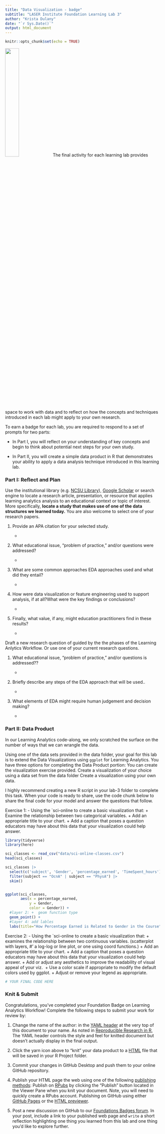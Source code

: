 ```yaml
---
title: "Data Visualization - badge"
subtitle: "LASER Institute Foundation Learning Lab 3"
author: "Krista Dulany"
date: "`r Sys.Date()`"
output: html_document
---
```


```r
knitr::opts_chunk$set(echo = TRUE)
```

![](img/dataviz_badge.png){width="30%"}
The final activity for each learning lab provides space to work with data and to reflect on how the concepts and techniques introduced in each lab might apply to your own research.

To earn a badge for each lab, you are required to respond to a set of prompts for two parts: 

-   In Part I, you will reflect on your understanding of key concepts and begin to think about potential next steps for your own study.

-   In Part II, you will create a simple data product in R that demonstrates your ability to apply a data analysis technique introduced in this learning lab.

### Part I: Reflect and Plan

Use the institutional library (e.g. [NCSU Library](https://www.lib.ncsu.edu/#articles)), [Google Scholar](https://scholar.google.com/) or search engine to locate a research article, presentation, or resource that applies learning analytics analysis to an educational context or topic of interest. More specifically, **locate a study that makes use of one of the data structures we learned today.** You are also welcome to select one of your research papers.

1.  Provide an APA citation for your selected study.

    -   

2.  What educational issue, “problem of practice,” and/or questions were addressed?

    -   


3.  What are some common approaches EDA approaches used and what did they entail?


    -   

4.  How were data visualization or feature engineering used to support analysis, if at all?What were the key findings or conclusions?

    -   
5. Finally,  what value, if any, might education practitioners find in these results?

    -   

Draft a new research question of guided by the the phases of the Learning Anlytics Workflow. Or use one of your current research questions.

1.  What educational issue, “problem of practice,” and/or questions is  addressed??

    -   

2.  Briefly describe any steps of the EDA approach that will be used..
 
    - 

3.  What elements of EDA might require human judgement and decision making?

    -   

### Part II: Data Product

In our Learning Analytics code-along, we only scratched the surface on the number of ways that we can wrangle the data.

Using one of the data sets provided in the data folder, your goal for this lab is to extend the Data Visualizations using `ggplot` for Learning Analytics. 
You have three options for completing the Data Product portion:
You can create the visualization exercise provided.
Create a visualization of your choice using a data set from the data folder 
Create a visualization using your own data.



I highly recommend creating a new R script in your lab-3 folder to complete this task. When your code is ready to share, use the code chunk below to share the final code for your model and answer the questions that follow.

Exercise 1:
- Using the `sci-online to create a basic visualization that:
  + Examine the relationship between two categorical variables.
  + Add an appropriate title to your chart.
  + Add a caption that poses a question educators may have about this data that your visualization could help answer.


```r
library(tidyverse)
library(here)

sci_classes <- read_csv("data/sci-online-classes.csv")
head(sci_classes)

sci_classes |> 
  select(c('subject', 'Gender', 'percentage_earned', 'TimeSpent_hours')) |>
  filter(subject == "OcnA" | subject == "PhysA") |>
  skim()


ggplot(sci_classes, 
       aes(x = percentage_earned, 
           y = Gender,
           color = Gender)) +
  #layer 2: +  geom function type
  geom_point() +
  #layer 4: add lables
  labs(title="How Percentage Earned is Related to Gender in the Course", x="Proportion of Points Earned", y = "Gender")
```


Exercise 2:
- Using the `sci-online to create a basic visualization that:
  + examines the relationship between two continuous variables. (scatterplot with layers, 
#' a log-log or line plot, or one using coord functions.)
  + Add an appropriate title to your chart.
  + Add a caption that poses a question educators may have about this data that your visualization could help answer.
  + Add or adjust any aesthetics to improve the 
  readability of visual appeal of your viz. 
  + Use a color scale if appropriate to modify the  default colors used by ggplot. 
  + Adjust or remove your legend as appropriate. 

```r
# YOUR FINAL CODE HERE

```

### Knit & Submit

Congratulations, you've completed your Foundation Badge on Learning Analytics Workflow! Complete the following steps to submit your work for review by:


1. Change the name of the author: in the [YAML header](https://monashdatafluency.github.io/r-rep-res/yaml-header.html) at the very top of this document to your name. As noted in [Reproducible Research in R](https://monashdatafluency.github.io/r-rep-res/index.html), The YAML header controls the style and feel for knitted document but doesn’t actually display in the final output.

2. Click the yarn icon above to “knit” your data product to a [HTML](https://bookdown.org/yihui/rmarkdown/html-document.html) file that will be saved in your R Project folder.

3. Commit your changes in GitHub Desktop and push them to your online GitHub repository.

4. Publish your HTML page the web using one of the following [publishing methods](https://rpubs.com/cathydatascience/518692):
Publish on [RPubs](https://rpubs.com/) by clicking the “Publish” button located in the Viewer Pane when you knit your document. Note, you will need to quickly create a RPubs account. Publishing on GitHub using either [GitHub Pages](https://pages.github.com/) or the [HTML previewer](http://htmlpreview.github.io/).

5. Post a new discussion on GitHub to our [Foundations Badges forum](https://github.com/orgs/laser-institute/teams/foundations/discussions/2). In your post, include a link to your published web page and `write` a short reflection highlighting one thing you learned from this lab and one thing you’d like to explore further.



